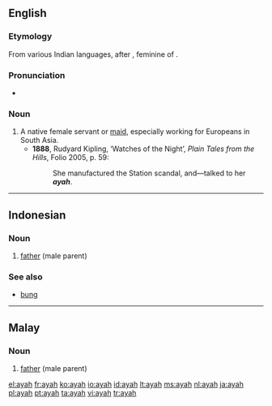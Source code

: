 ==English==

===Etymology===
From various Indian languages, after {{etyl|pt}} {{term|aia||nurse, governess}}, feminine of {{term|aio||tutor}}.

===Pronunciation===
* {{IPA|/aɪə/}}

===Noun===
{{en-noun}}

# A native female servant or [[maid]], especially working for Europeans in South Asia.
#* '''1888''', Rudyard Kipling, ‘Watches of the Night’, ''Plain Tales from the Hills'', Folio 2005, p. 59:
#*: She manufactured the Station scandal, and—talked to her '''''ayah'''''.

----

==Indonesian==

===Noun===
{{infl|id|noun}}

# [[father]] (male parent)

===See also===
* [[bung]]

----

==Malay==

===Noun===
{{infl|ms|noun}}

# [[father]] (male parent)

{{tbot entry|Malay|father|2008|May|ms}}

[[el:ayah]]
[[fr:ayah]]
[[ko:ayah]]
[[io:ayah]]
[[id:ayah]]
[[lt:ayah]]
[[ms:ayah]]
[[nl:ayah]]
[[ja:ayah]]
[[pl:ayah]]
[[pt:ayah]]
[[ta:ayah]]
[[vi:ayah]]
[[tr:ayah]]